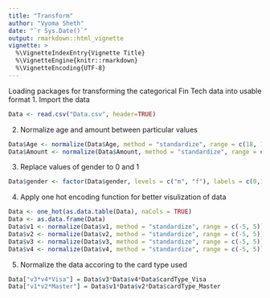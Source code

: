 ```yaml
---
title: "Transform"
author: "Vyoma Sheth"
date: "`r Sys.Date()`"
output: rmarkdown::html_vignette
vignette: >
  %\VignetteIndexEntry{Vignette Title}
  %\VignetteEngine{knitr::rmarkdown}
  %\VignetteEncoding{UTF-8}
---
```


Loading packages for transforming the categorical Fin Tech data into usable format
1. Import the data 
```r
Data <- read.csv("Data.csv", header=TRUE)
```
 2. Normalize age and amount between particular values
```r
Data$Age <- normalize(Data$Age, method = "standardize", range = c(18, 100))
Data$Amount <- normalize(Data$Amount, method = "standardize", range = c(0, 500))
```
3. Replace values of gender to 0 and 1
```r
Data$gender <- factor(Data$gender, levels = c("m", "f"), labels = c(0,1))
```
4. Apply one hot encoding function for better visulization of data
```r
Data <- one_hot(as.data.table(Data), naCols = TRUE)
Data <- as.data.frame(Data)
Data$v1 <- normalize(Data$v1, method = "standardize", range = c(-5, 5))
Data$v2 <- normalize(Data$v2, method = "standardize", range = c(-5, 5))
Data$v3 <- normalize(Data$v3, method = "standardize", range = c(-5, 5))
Data$v4 <- normalize(Data$v4, method = "standardize", range = c(-5, 5))
``` 
5. Normalize the data accoring to the card type used
```r
Data["v3*v4*Visa"] = Data$v3*Data$v4*Data$cardType_Visa
Data["v1*v2*Master"] = Data$v1*Data$v2*Data$cardType_Master
```

